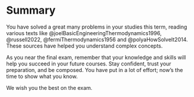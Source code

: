 # Summary {.unnumbered}

You have solved a great many problems in your studies this term, reading various texts like @joelBasicEngineeringThermodynamics1996, @russell2022, @fermiThermodynamics1956 and @polyaHowSolveIt2014. These sources have helped you understand complex concepts.

As you near the final exam, remember that your knowledge and skills will help you succeed in your future courses. Stay confident, trust your preparation, and be composed. You have put in a lot of effort; now’s the time to show what you know.

We wish you the best on the exam.
